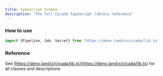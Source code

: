 ```yaml
---
title: Typescript Schema
description: "The full Cicada TypeScript library reference"
---
```


### How to use
```typescript
import {Pipeline, Job, Secret} from "https://deno.land/x/cicada/lib.ts"
```

### Reference
See [https://deno.land/x/cicada/lib.ts](https://deno.land/x/cicada/lib.ts) for all classes and descriptions
